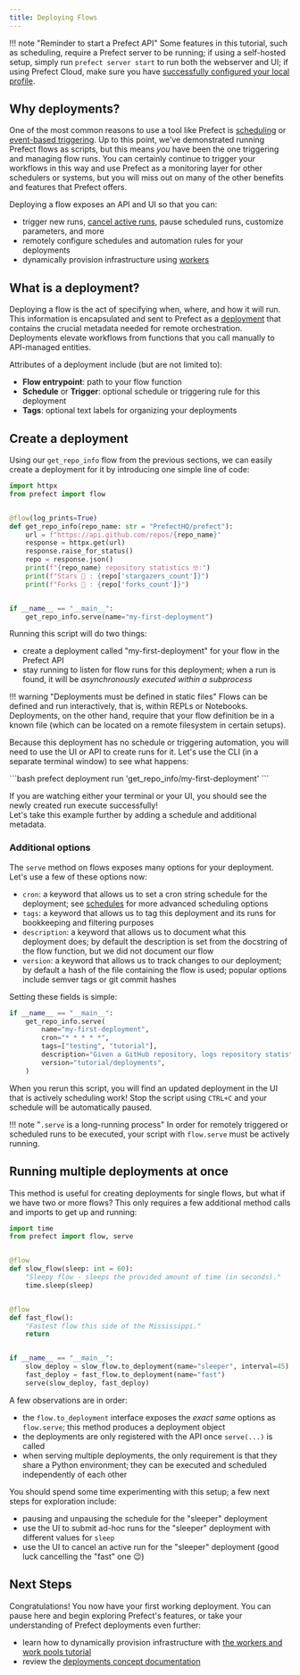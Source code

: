 ```yaml
---
title: Deploying Flows
---
```


!!! note "Reminder to start a Prefect API"
    Some features in this tutorial, such as scheduling, require a Prefect server to be running; if using a self-hosted setup, simply run `prefect server start` to run both the webserver and UI; if using Prefect Cloud, make sure you have [successfully configured your local profile](/2.12.1/cloud/cloud-quickstart/).

## Why deployments?

One of the most common reasons to use a tool like Prefect is [scheduling](/2.12.1/concepts/schedules) or [event-based triggering](/2.12.1/concepts/automations/). 
Up to this point, we’ve demonstrated running Prefect flows as scripts, but this means *you* have been the one triggering and managing flow runs. 
You can certainly continue to trigger your workflows in this way and use Prefect as a monitoring layer for other schedulers or systems, but you will miss out on many of the other benefits and features that Prefect offers.

Deploying a flow exposes an API and UI so that you can:

- trigger new runs, [cancel active runs](/2.12.1/concepts/flows/#cancel-a-flow-run), pause scheduled runs, customize parameters, and more
- remotely configure schedules and automation rules for your deployments
- dynamically provision infrastructure using [workers](/2.12.1/tutorials/workers/)

## What is a deployment?

Deploying a flow is the act of specifying when, where, and how it will run. 
This information is encapsulated and sent to Prefect as a [deployment](/2.12.1/concepts/deployments/) that contains the crucial metadata needed for remote orchestration. 
Deployments elevate workflows from functions that you call manually to API-managed entities.

Attributes of a deployment include (but are not limited to):

- __Flow entrypoint__: path to your flow function 
- __Schedule__ or __Trigger__: optional schedule or triggering rule for this deployment
- __Tags__: optional text labels for organizing your deployments

## Create a deployment

Using our `get_repo_info` flow from the previous sections, we can easily create a deployment for it by introducing one simple line of code:

```python hl_lines="16-17" title="repo_info.py"
import httpx
from prefect import flow


@flow(log_prints=True)
def get_repo_info(repo_name: str = "PrefectHQ/prefect"):
    url = f"https://api.github.com/repos/{repo_name}"
    response = httpx.get(url)
    response.raise_for_status()
    repo = response.json()
    print(f"{repo_name} repository statistics 🤓:")
    print(f"Stars 🌠 : {repo['stargazers_count']}")
    print(f"Forks 🍴 : {repo['forks_count']}")


if __name__ == "__main__":
    get_repo_info.serve(name="my-first-deployment")
```

Running this script will do two things:

- create a deployment called "my-first-deployment" for your flow in the Prefect API
- stay running to listen for flow runs for this deployment; when a run is found, it will be _asynchronously executed within a subprocess_

!!! warning "Deployments must be defined in static files"
    Flows can be defined and run interactively, that is, within REPLs or Notebooks.
    Deployments, on the other hand, require that your flow definition be in a known file (which can be located on a remote filesystem in certain setups).  

Because this deployment has no schedule or triggering automation, you will need to use the UI or API to create runs for it. 
Let's use the CLI (in a separate terminal window) to see what happens:
<div class="terminal">
```bash
prefect deployment run 'get_repo_info/my-first-deployment'
```
</div>

If you are watching either your terminal or your UI, you should see the newly created run execute successfully!  
Let's take this example further by adding a schedule and additional metadata.


### Additional options

The `serve` method on flows exposes many options for your deployment.
Let's use a few of these options now:

- `cron`: a keyword that allows us to set a cron string schedule for the deployment; see [schedules](/2.12.1/concepts/schedules/) for more advanced scheduling options
- `tags`: a keyword that allows us to tag this deployment and its runs for bookkeeping and filtering purposes
- `description`: a keyword that allows us to document what this deployment does; by default the description is set from the docstring of the flow function, but we did not document our flow
- `version`: a keyword that allows us to track changes to our deployment; by default a hash of the file containing the flow is used; popular options include semver tags or git commit hashes

Setting these fields is simple:
```python
if __name__ == "__main__":
    get_repo_info.serve(
        name="my-first-deployment",
        cron="* * * * *",
        tags=["testing", "tutorial"],
        description="Given a GitHub repository, logs repository statistics for that repo.",
        version="tutorial/deployments",
    )
```

When you rerun this script, you will find an updated deployment in the UI that is actively scheduling work!  Stop the script using `CTRL+C` and your schedule will be automatically paused.

!!! note "`.serve` is a long-running process"
    In order for remotely triggered or scheduled runs to be executed, your script with `flow.serve` must be actively running.

## Running multiple deployments at once

This method is useful for creating deployments for single flows, but what if we have two or more flows?  This only requires a few additional method calls and imports to get up and running:

```python hl_lines="2 18-20" title="multi_flow_deployment.py"
import time
from prefect import flow, serve


@flow
def slow_flow(sleep: int = 60):
    "Sleepy flow - sleeps the provided amount of time (in seconds)."
    time.sleep(sleep)


@flow
def fast_flow():
    "Fastest flow this side of the Mississippi."
    return


if __name__ == "__main__":
    slow_deploy = slow_flow.to_deployment(name="sleeper", interval=45)
    fast_deploy = fast_flow.to_deployment(name="fast")
    serve(slow_deploy, fast_deploy)
```

A few observations are in order:

- the `flow.to_deployment` interface exposes the _exact same_ options as `flow.serve`; this method produces a deployment object
- the deployments are only registered with the API once `serve(...)` is called
- when serving multiple deployments, the only requirement is that they share a Python environment; they can be executed and scheduled independently of each other

You should spend some time experimenting with this setup; a few next steps for exploration include:

- pausing and unpausing the schedule for the "sleeper" deployment
- use the UI to submit ad-hoc runs for the "sleeper" deployment with different values for `sleep`
- use the UI to cancel an active run for the "sleeper" deployment (good luck cancelling the "fast" one 😉)

## Next Steps

Congratulations! You now have your first working deployment. 
You can pause here and begin exploring Prefect's features, or take your understanding of Prefect deployments even further:

- learn how to dynamically provision infrastructure with [the workers and work pools tutorial](/2.12.1/tutorial/workers/)
- review the [deployments concept documentation](/2.12.1/concepts/deployments/)
